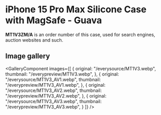 
# iPhone 15 Pro Max Silicone Case with MagSafe - Guava

<Callout type='info' emoji='👉🏻'>**MT1V3ZM/A** is an order number of this case, used for search engines, auction websites and such.</Callout>

## Image gallery

<GalleryComponent
    images={[
      {
        original: "/everysource/MT1V3.webp",
        thumbnail: "/everypreview/MT1V3.webp",
      },
      {
        original: "/everysource/MT1V3_AV1.webp",
        thumbnail: "/everypreview/MT1V3_AV1.webp",
      },
      {
        original: "/everysource/MT1V3_AV2.webp",
        thumbnail: "/everypreview/MT1V3_AV2.webp",
      },
      {
        original: "/everysource/MT1V3_AV3.webp",
        thumbnail: "/everypreview/MT1V3_AV3.webp",
      }
    ]}
  />
